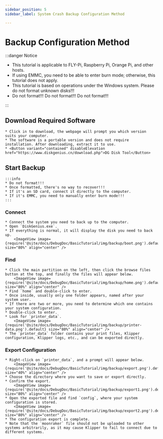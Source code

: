 ```yaml
---
sidebar_position: 5
sidebar_label: System Crash Backup Configuration Method

---
```



# Backup Configuration Method

:::danger Notice

* This tutorial is applicable to FLY-Pi, Raspberry Pi, Orange Pi, and other hosts.
* If using EMMC, you need to be able to enter burn mode; otherwise, this tutorial does not apply.
* This tutorial is based on operations under the Windows system. Please do not format unknown disks!!!
* Do not format!!! Do not format!!! Do not format!!!

:::

## Download Required Software

    * Click in to download, the webpage will prompt you which version suits your computer.
    * The software is a portable version and does not require installation. After downloading, extract it to use.
    * <Button variant="contained" disableElevation href="https://www.diskgenius.cn/download.php">DG Disk Tool</Button>

## Start Backup

    :::info
    * Do not format!!!
    * Once formatted, there's no way to recover!!!
    * If it's an SD card, connect it directly to the computer.
    * If it's EMMC, you need to manually enter burn mode!!!
    :::

### Connect
    * Connect the system you need to back up to the computer.
    * Open `DiskGenius.exe`.
    * If everything is normal, it will display the disk you need to back up.
        <ImageView image={require('@site/docs/DebugDoc/BasicTutorial/img/backup/boot.png').default} size="80%" align="center" />

### Find
    * Click the main partition on the left, then click the browse files button at the top, and finally the files will appear below.
        <ImageView image={require('@site/docs/DebugDoc/BasicTutorial/img/backup/home.png').default} size="80%" align="center" />
    * Find `home` and double-click to enter.
    * Once inside, usually only one folder appears, named after your system user.
    * If there are two or more, you need to determine which one contains your system configuration.
    * Double-click to enter.
    * Look for `printer_data`.
        <ImageView image={require('@site/docs/DebugDoc/BasicTutorial/img/backup/printer-data.png').default} size="80%" align="center" />
    * The `printer_data` folder contains your print files, Klipper configuration, Klipper logs, etc., and can be exported directly.

### Export Configuration
    * Right-click on `printer_data`, and a prompt will appear below.
        <ImageView image={require('@site/docs/DebugDoc/BasicTutorial/img/backup/export.png').default} size="40%" align="center" />
    * Choose the directory where you want to save or export directly.
    * Confirm the export.
        <ImageView image={require('@site/docs/DebugDoc/BasicTutorial/img/backup/export1.png').default} size="80%" align="center" />
    * Open the exported file and find `config`, where your system configuration is stored.
        <ImageView image={require('@site/docs/DebugDoc/BasicTutorial/img/backup/export2.png').default} size="80%" align="center" />
    * The configuration export is complete.
    * Note that the `moonraker` file should not be uploaded to other systems arbitrarily, as it may cause Klipper to fail to connect due to different systems.